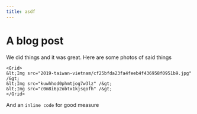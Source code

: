 ```yaml
---
title: asdf
---
```


# A blog post

We did things and it was great. Here are some photos of said things

```mdx-in-html
<Grid>
&lt;Img src="2019-taiwan-vietnam/cf25bfda23fa4feeb4f436958f0951b9.jpg" /&gt;
&lt;Img src="kuwhhod0phmtjog7w3lz" /&gt;
&lt;Img src="c0m8i6p2obtx1kjsqofh" /&gt;
</Grid>
```

And an `inline code` for good measure
